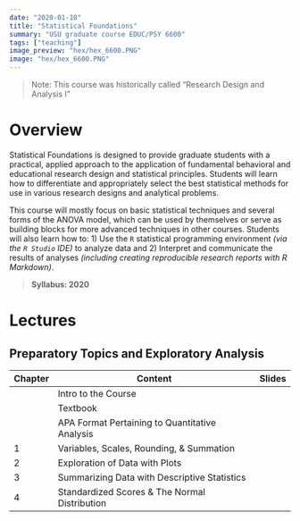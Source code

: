 ```yaml
---
date: "2020-01-10"
title: "Statistical Foundations"
summary: "USU graduate course EDUC/PSY 6600"
tags: ["teaching"]
image_preview: "hex/hex_6600.PNG"
image: "hex/hex_6600.PNG"
---
```



<!-- Note: image relative to `static/img/` folder  -->

> Note: This course was historically called "Research Design and
Analysis I"

# Overview

Statistical Foundations is designed to provide graduate students with a practical, applied approach to the application of fundamental behavioral and educational research design and statistical principles. Students will learn how to differentiate and appropriately select the best statistical methods for use in various research designs and analytical problems. 

This course will mostly focus on basic statistical techniques and several forms of the ANOVA model, which can be used by themselves or serve as building blocks for more advanced techniques in other courses. Students will also learn how to: 
1) Use the `R` statistical programming environment *(via the `R Studio` IDE)* to analyze data and 
2) Interpret and communicate the results of analyses *(including creating reproducible research reports with R Markdown)*.

> **Syllabus: 2020**



# Lectures

## Preparatory Topics and Exploratory Analysis

| Chapter | Content | Slides |
| ------- | ------- | ------ |
|   | Intro to the Course | |
|   | Textbook | |
|   | APA Format Pertaining to Quantitative Analysis | |
| 1 | Variables, Scales, Rounding, & Summation | |
| 2 | Exploration of Data with Plots | |
| 3 | Summarizing Data with Descriptive Statistics | |
| 4 | Standardized Scores & The Normal Distribution | |



